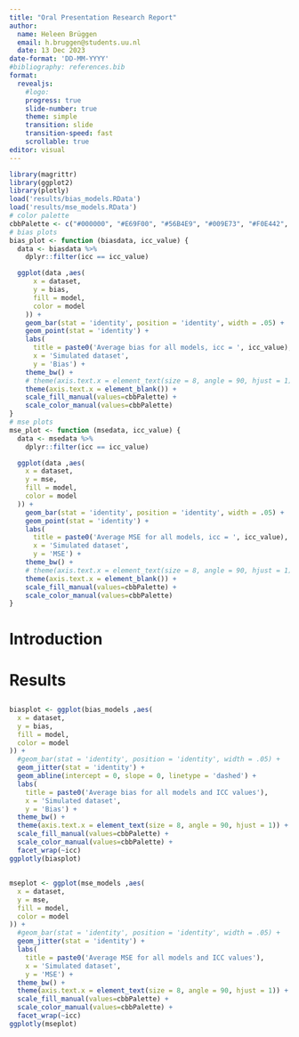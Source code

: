 ```yaml
---
title: "Oral Presentation Research Report"
author: 
  name: Heleen Brüggen
  email: h.bruggen@students.uu.nl
  date: 13 Dec 2023
date-format: 'DD-MM-YYYY'
#bibliography: references.bib
format: 
  revealjs:
    #logo:
    progress: true
    slide-number: true
    theme: simple
    transition: slide
    transition-speed: fast
    scrollable: true
editor: visual
---
```

```r
library(magrittr)
library(ggplot2)
library(plotly)
load('results/bias_models.RData')
load('results/mse_models.RData')
# color palette
cbbPalette <- c("#000000", "#E69F00", "#56B4E9", "#009E73", "#F0E442", "#0072B2", "#D55E00", "#CC79A7")
# bias plots
bias_plot <- function (biasdata, icc_value) {
  data <- biasdata %>%
    dplyr::filter(icc == icc_value)

  ggplot(data ,aes(
      x = dataset,
      y = bias,
      fill = model,
      color = model
    )) +
    geom_bar(stat = 'identity', position = 'identity', width = .05) +
    geom_point(stat = 'identity') +
    labs(
      title = paste0('Average bias for all models, icc = ', icc_value),
      x = 'Simulated dataset',
      y = 'Bias') +
    theme_bw() +
    # theme(axis.text.x = element_text(size = 8, angle = 90, hjust = 1)) +
    theme(axis.text.x = element_blank()) +
    scale_fill_manual(values=cbbPalette) +
    scale_color_manual(values=cbbPalette)
}
# mse plots
mse_plot <- function (msedata, icc_value) {
  data <- msedata %>%
    dplyr::filter(icc == icc_value)

  ggplot(data ,aes(
    x = dataset,
    y = mse,
    fill = model,
    color = model
  )) +
    geom_bar(stat = 'identity', position = 'identity', width = .05) +
    geom_point(stat = 'identity') +
    labs(
      title = paste0('Average MSE for all models, icc = ', icc_value),
      x = 'Simulated dataset',
      y = 'MSE') +
    theme_bw() +
    # theme(axis.text.x = element_text(size = 8, angle = 90, hjust = 1)) +
    theme(axis.text.x = element_blank()) +
    scale_fill_manual(values=cbbPalette) +
    scale_color_manual(values=cbbPalette)
}
```

# Introduction

# Results 
## {auto-animate=true}
```r
biasplot <- ggplot(bias_models ,aes(
  x = dataset,
  y = bias,
  fill = model,
  color = model
)) +
  #geom_bar(stat = 'identity', position = 'identity', width = .05) +
  geom_jitter(stat = 'identity') +
  geom_abline(intercept = 0, slope = 0, linetype = 'dashed') +
  labs(
    title = paste0('Average bias for all models and ICC values'),
    x = 'Simulated dataset',
    y = 'Bias') +
  theme_bw() +
  theme(axis.text.x = element_text(size = 8, angle = 90, hjust = 1)) +
  scale_fill_manual(values=cbbPalette) +
  scale_color_manual(values=cbbPalette) +
  facet_wrap(~icc)
ggplotly(biasplot)
```

## {auto-animate=true}
```r
mseplot <- ggplot(mse_models ,aes(
  x = dataset,
  y = mse,
  fill = model,
  color = model
)) +
  #geom_bar(stat = 'identity', position = 'identity', width = .05) +
  geom_jitter(stat = 'identity') +
  labs(
    title = paste0('Average MSE for all models and ICC values'),
    x = 'Simulated dataset',
    y = 'MSE') +
  theme_bw() +
  theme(axis.text.x = element_text(size = 8, angle = 90, hjust = 1)) +
  scale_fill_manual(values=cbbPalette) +
  scale_color_manual(values=cbbPalette) +
  facet_wrap(~icc)
ggplotly(mseplot)
```
